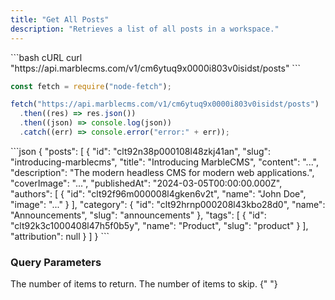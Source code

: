 ```yaml
---
title: "Get All Posts"
description: "Retrieves a list of all posts in a workspace."
---
```


<RequestExample>
```bash cURL
curl "https://api.marblecms.com/v1/cm6ytuq9x0000i803v0isidst/posts"
```

```javascript Node.js
const fetch = require("node-fetch");

fetch("https://api.marblecms.com/v1/cm6ytuq9x0000i803v0isidst/posts")
  .then((res) => res.json())
  .then((json) => console.log(json))
  .catch((err) => console.error("error:" + err));
```

</RequestExample>

<ResponseExample>
```json
{
  "posts": [
    {
      "id": "clt92n38p000108l48zkj41an",
      "slug": "introducing-marblecms",
      "title": "Introducing MarbleCMS",
      "content": "...",
      "description": "The modern headless CMS for modern web applications.",
      "coverImage": "...",
      "publishedAt": "2024-03-05T00:00:00.000Z",
      "authors": [
        {
          "id": "clt92f96m000008l4gken6v2t",
          "name": "John Doe",
          "image": "..."
        }
      ],
      "category": {
        "id": "clt92hrnp000208l43kbo28d0",
        "name": "Announcements",
        "slug": "announcements"
      },
      "tags": [
        {
          "id": "clt92k3c1000408l47h5f0b5y",
          "name": "Product",
          "slug": "product"
        }
      ],
      "attribution": null
    }
  ]
}
```
</ResponseExample>

### Query Parameters

<ParamField query="limit" type="integer" default="10">
  The number of items to return.
</ParamField>

<ParamField query="offset" type="integer" default="0">
  The number of items to skip.
</ParamField>{" "}
